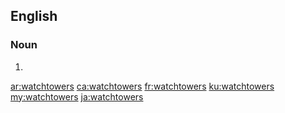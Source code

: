 {{also|watch-towers}}
==English==

===Noun===
{{head|en|noun plural form}}

# {{plural of|watchtower|lang=en}}

[[ar:watchtowers]]
[[ca:watchtowers]]
[[fr:watchtowers]]
[[ku:watchtowers]]
[[my:watchtowers]]
[[ja:watchtowers]]